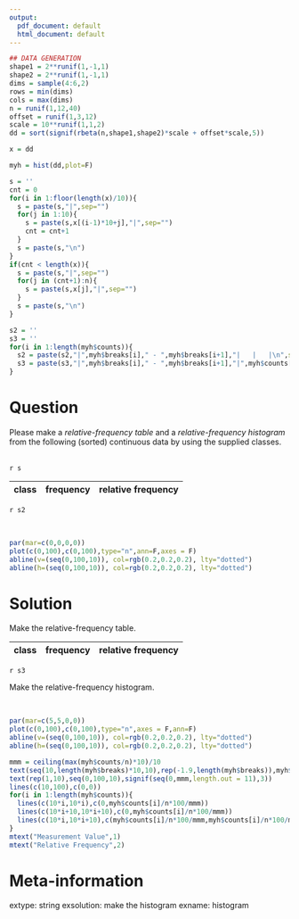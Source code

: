```yaml
---
output:
  pdf_document: default
  html_document: default
---
```

```r
## DATA GENERATION
shape1 = 2**runif(1,-1,1)
shape2 = 2**runif(1,-1,1)
dims = sample(4:6,2)
rows = min(dims)
cols = max(dims)
n = runif(1,12,40)
offset = runif(1,3,12)
scale = 10**runif(1,1,2)
dd = sort(signif(rbeta(n,shape1,shape2)*scale + offset*scale,5))

x = dd

myh = hist(dd,plot=F)

s = ''
cnt = 0
for(i in 1:floor(length(x)/10)){
  s = paste(s,"|",sep="")
  for(j in 1:10){
    s = paste(s,x[(i-1)*10+j],"|",sep="")
    cnt = cnt+1
  }
  s = paste(s,"\n")
}
if(cnt < length(x)){
  s = paste(s,"|",sep="")
  for(j in (cnt+1):n){
    s = paste(s,x[j],"|",sep="")
  }
  s = paste(s,"\n")
}

s2 = ''
s3 = ''
for(i in 1:length(myh$counts)){
  s2 = paste(s2,"|",myh$breaks[i]," - ",myh$breaks[i+1],"|   |   |\n",sep="")
  s3 = paste(s3,"|",myh$breaks[i]," - ",myh$breaks[i+1],"|",myh$counts[i],"|",signif(myh$counts[i]/n,3),"|\n",sep="")
}

```

Question
========

Please make a *relative-frequency table* and a *relative-frequency histogram* from the following (sorted) continuous data by using the supplied classes.

|   |   |   |   |   |   |   |   |   |   |
|:---:|:---:|:---:|:---:|:---:|:---:|:---:|:---:|:---:|:---:|
`r s`

\large

|class|frequency|relative frequency|
|:---:|:---:|:---:|
`r s2`

\normalsize

\
```r
par(mar=c(0,0,0,0))
plot(c(0,100),c(0,100),type="n",ann=F,axes = F)
abline(v=(seq(0,100,10)), col=rgb(0.2,0.2,0.2), lty="dotted")
abline(h=(seq(0,100,10)), col=rgb(0.2,0.2,0.2), lty="dotted")
```


Solution
========

Make the relative-frequency table.


|class|frequency|relative frequency|
|:---:|:---:|:---:|
`r s3`


Make the relative-frequency histogram.

<!-- \ -->
<!-- ```{r barchart, echo = FALSE, results = "hide", fig.height = 5, fig.width = 5, fig.path = "", fig.cap = ""} -->
<!-- barplot(myh$counts/n,col="white",space=0)->bp   # n=length(yourvariable) -->
<!-- axis(1,at=c(bp),labels=myh$mids) -->
<!-- title(ylab="Relative Frequency",xlab="Measurement value") -->
<!-- ``` -->
<!-- \ -->

\
```r
par(mar=c(5,5,0,0))
plot(c(0,100),c(0,100),type="n",axes = F,ann=F)
abline(v=(seq(0,100,10)), col=rgb(0.2,0.2,0.2), lty="dotted")
abline(h=(seq(0,100,10)), col=rgb(0.2,0.2,0.2), lty="dotted")

mmm = ceiling(max(myh$counts/n)*10)/10
text(seq(10,length(myh$breaks)*10,10),rep(-1.9,length(myh$breaks)),myh$breaks)
text(rep(1,10),seq(0,100,10),signif(seq(0,mmm,length.out = 11),3))
lines(c(10,100),c(0,0))
for(i in 1:length(myh$counts)){
  lines(c(10*i,10*i),c(0,myh$counts[i]/n*100/mmm))
  lines(c(10*i+10,10*i+10),c(0,myh$counts[i]/n*100/mmm))
  lines(c(10*i,10*i+10),c(myh$counts[i]/n*100/mmm,myh$counts[i]/n*100/mmm))
}
mtext("Measurement Value",1)
mtext("Relative Frequency",2)
```


Meta-information
============
extype: string
exsolution: make the histogram
exname: histogram
